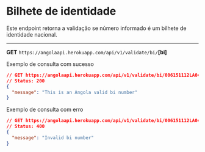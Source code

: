 # Bilhete de identidade

Este endpoint retorna a validação se número informado é um bilhete de identidade nacional.


---

**GET** `https://angolaapi.herokuapp.com/api/v1/validate/bi/`**[bi]**

Exemplo de consulta com sucesso

```json
// GET https://angolaapi.herokuapp.com/api/v1/validate/bi/006151112LA041
// Status: 200
{
  "message": "This is an Angola valid bi number"
}
```


Exemplo de consulta com erro
```json
// GET https://angolaapi.herokuapp.com/api/v1/validate/bi/006151112LA04A
// Status: 400
{
  "message": "Invalid bi number"
}
```